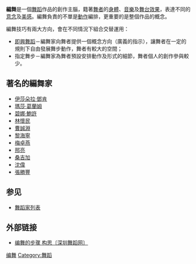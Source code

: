 {{多個問題|
{{refimprove|time=2013-12-02T05:30:29+00:00}}
{{expand|time=2010-12-12T15:38:05+00:00}}
}}
'''編舞'''是一個[[舞蹈|舞蹈]]作品的創作主腦，籍著[[舞者|舞者]]的[[身體|身體]]、[[音樂|音樂]]及[[舞台效果|舞台效果]]，表達不同的[[意念|意念]]及[[美感|美感]]。編舞負責的不單是[[動作|動作]]編排，更重要的是整個作品的概念。

編舞技巧有兩大方向，會在不同情況下組合交替運用：
*[[即興舞蹈|即興舞蹈]]－編舞家向舞者提供一個概念方向（廣義的指示），讓舞者在一定的規則下自由發展舞步動作，舞者有較大的空間；
*指定舞步－編舞家為舞者預設安排動作及形式的細節，舞者個人的創作參與較少。

==著名的編舞家==
*[[伊莎朵拉·鄧肯|伊莎朵拉·鄧肯]]
*[[瑪莎·葛蘭姆|瑪莎·葛蘭姆]]
*[[碧娜·鮑許|碧娜·鮑許]]
*[[林懷民|林懷民]]
*[[曹誠淵|曹誠淵]]
*[[黎海寧|黎海寧]]
*[[梅卓燕|梅卓燕]]
*[[邢亮|邢亮]]
*[[桑吉加|桑吉加]]
*[[沈偉|沈偉]]
*[[張勝豐|張勝豐]]

==参见==
* [[舞蹈家列表|舞蹈家列表]]

==外部链接==
* [http://www.szwudao.com/news/create/200801/2014.html 编舞的步骤 构思〔深圳舞蹈网〕]{{dead link|date=2018年4月 |bot=InternetArchiveBot |fix-attempted=yes }}

{{Authority control}}
{{Dance-stub}}
[[Category:编舞|]]
[[Category:舞蹈|Category:舞蹈]]
